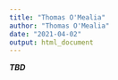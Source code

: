 ```yaml
---
title: "Thomas O'Mealia"
author: "Thomas O'Mealia"
date: "2021-04-02"
output: html_document
---
```


***TBD***